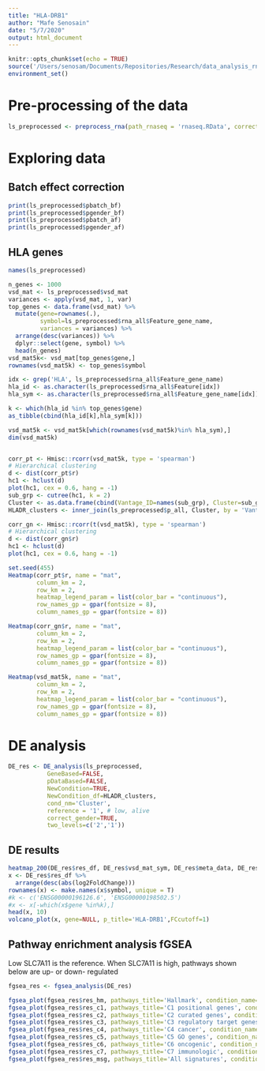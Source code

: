 ```yaml
---
title: "HLA-DRB1"
author: "Mafe Senosain"
date: "5/7/2020"
output: html_document
---
```


```r
knitr::opts_chunk$set(echo = TRUE)
source('/Users/senosam/Documents/Repositories/Research/data_analysis_rnaseq/R/30_DEGanalysis.R')
environment_set()
```

# Pre-processing of the data
```r
ls_preprocessed <- preprocess_rna(path_rnaseq = 'rnaseq.RData', correct_batch = T, correct_gender = T)
```

# Exploring data

## Batch effect correction
```r
print(ls_preprocessed$pbatch_bf)
print(ls_preprocessed$pgender_bf)
print(ls_preprocessed$pbatch_af)
print(ls_preprocessed$pgender_af)
```

## HLA genes

```r
names(ls_preprocessed)

n_genes <- 1000
vsd_mat <- ls_preprocessed$vsd_mat
variances <- apply(vsd_mat, 1, var)
top_genes <- data.frame(vsd_mat) %>%
  mutate(gene=rownames(.),
         symbol=ls_preprocessed$rna_all$Feature_gene_name,
         variances = variances) %>%
  arrange(desc(variances)) %>%
  dplyr::select(gene, symbol) %>%
  head(n_genes)
vsd_mat5k<- vsd_mat[top_genes$gene,]
rownames(vsd_mat5k) <- top_genes$symbol

idx <- grep('HLA', ls_preprocessed$rna_all$Feature_gene_name)
hla_id <- as.character(ls_preprocessed$rna_all$Feature[idx])
hla_sym <- as.character(ls_preprocessed$rna_all$Feature_gene_name[idx])

k <- which(hla_id %in% top_genes$gene)
as_tibble(cbind(hla_id[k],hla_sym[k]))

vsd_mat5k <- vsd_mat5k[which(rownames(vsd_mat5k)%in% hla_sym),]
dim(vsd_mat5k)


corr_pt <- Hmisc::rcorr(vsd_mat5k, type = 'spearman')
# Hierarchical clustering
d <- dist(corr_pt$r)
hc1 <- hclust(d)
plot(hc1, cex = 0.6, hang = -1)
sub_grp <- cutree(hc1, k = 2)
Cluster <- as.data.frame(cbind(Vantage_ID=names(sub_grp), Cluster=sub_grp))
HLADR_clusters <- inner_join(ls_preprocessed$p_all, Cluster, by = 'Vantage_ID')

corr_gn <- Hmisc::rcorr(t(vsd_mat5k), type = 'spearman')
# Hierarchical clustering
d <- dist(corr_gn$r)
hc1 <- hclust(d)
plot(hc1, cex = 0.6, hang = -1)

set.seed(455)
Heatmap(corr_pt$r, name = "mat", 
        column_km = 2, 
        row_km = 2,
        heatmap_legend_param = list(color_bar = "continuous"), 
        row_names_gp = gpar(fontsize = 8),
        column_names_gp = gpar(fontsize = 8))

Heatmap(corr_gn$r, name = "mat", 
        column_km = 2, 
        row_km = 2,
        heatmap_legend_param = list(color_bar = "continuous"), 
        row_names_gp = gpar(fontsize = 8),
        column_names_gp = gpar(fontsize = 8))

Heatmap(vsd_mat5k, name = "mat", 
        column_km = 2, 
        row_km = 2,
        heatmap_legend_param = list(color_bar = "continuous"), 
        row_names_gp = gpar(fontsize = 8),
        column_names_gp = gpar(fontsize = 8))

```

# DE analysis

```r
DE_res <- DE_analysis(ls_preprocessed, 
           GeneBased=FALSE, 
           pDataBased=FALSE,
           NewCondition=TRUE,
           NewCondition_df=HLADR_clusters,
           cond_nm='Cluster',
           reference = '1', # low, alive
           correct_gender=TRUE,
           two_levels=c('2','1'))


```

## DE results
```r
heatmap_200(DE_res$res_df, DE_res$vsd_mat_sym, DE_res$meta_data, DE_res$pData_rnaseq, l2fc_cutoff=1)
x <- DE_res$res_df %>%
  arrange(desc(abs(log2FoldChange)))
rownames(x) <- make.names(x$symbol, unique = T)
#k <- c('ENSG00000196126.6', 'ENSG00000198502.5')
#x <- x[-which(x$gene %in%k),]
head(x, 10)
volcano_plot(x, gene=NULL, p_title='HLA-DRB1',FCcutoff=1)

```

## Pathway enrichment analysis fGSEA
Low SLC7A11 is the reference. When SLC7A11 is high, pathways shown below are up- or down- regulated
```r
fgsea_res <- fgsea_analysis(DE_res)

fgsea_plot(fgsea_res$res_hm, pathways_title='Hallmark', condition_name='HLA-DRB1 low vs high')
fgsea_plot(fgsea_res$res_c1, pathways_title='C1 positional genes', condition_name='HLA-DRB1 low vs high')
fgsea_plot(fgsea_res$res_c2, pathways_title='C2 curated genes', condition_name='HLA-DRB1 low vs high')
fgsea_plot(fgsea_res$res_c3, pathways_title='C3 regulatory target genes', condition_name='HLA-DRB1 low vs high')
fgsea_plot(fgsea_res$res_c4, pathways_title='C4 cancer', condition_name='HLA-DRB1 low vs high')
fgsea_plot(fgsea_res$res_c5, pathways_title='C5 GO genes', condition_name='HLA-DRB1 low vs high')
fgsea_plot(fgsea_res$res_c6, pathways_title='C6 oncogenic', condition_name='HLA-DRB1 low vs high')
fgsea_plot(fgsea_res$res_c7, pathways_title='C7 immunologic', condition_name='HLA-DRB1 low vs high')
fgsea_plot(fgsea_res$res_msg, pathways_title='All signatures', condition_name='HLA-DRB1 low vs high')
```